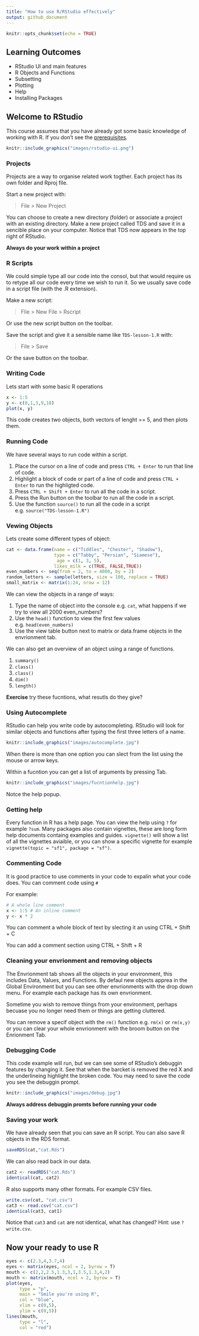 ```yaml
---
title: "How to use R/RStudio effectively"
output: github_document
---
```


```r
knitr::opts_chunk$set(echo = TRUE)
```

## Learning Outcomes

- RStudio UI and main features
- R Objects and Functions
- Subsetting
- Plotting
- Help
- Installing Packages

## Welcome to RStudio

This course assumes that you have already got some basic knowledge of working with R. If you don't see the [prerequisites](https://github.com/ITSLeeds/TDS/blob/master/courses/2day.md).

```r
knitr::include_graphics("images/rstudio-ui.png")
```

### Projects

Projects are a way to organise related work togther. Each project has its own folder and Rproj file.

Start a new project with:

> File > New Project

You can choose to create a new directory (folder) or associate a project with an existing directory. Make a new project called TDS and save it in a sencible place on your computer. Notice that TDS now appears in the top right of RStudio.

**Always do your work within a project**

### R Scripts

We could simple type all our code into the consol, but that would require us to retype all our code every time we wish to run it. So we usually save code in a script file (with the .R extension).

Make a new script:

> Flie > New File > Rscript

Or use the new script button on the toolbar.

Save the script and give it a sensible name like `TDS-lesson-1.R` with:

> File > Save

Or the save button on the toolbar.

### Writing Code

Lets start with some basic R operations

```r
x <- 1:5
y <- c(0,1,3,9,18)
plot(x, y)
```

This code creates two objects, both vectors of lenght == 5, and then plots them.


### Running Code

We have several ways to run code within a script.

1. Place the cursor on a line of code and press `CTRL + Enter` to run that line of code.
1. Highlight a block of code or part of a line of code and press `CTRL + Enter` to run the highligted code.
1. Press `CTRL + Shift + Enter` to run all the code in a script.
1. Press the Run button on the toolbar to run all the code in a script.
1. Use the function `source()` to run all the code in a script e.g. `source("TDS-lesson-1.R")`

### Vewing Objects

Lets create some different types of object:

```r
cat <- data.frame(name = c("Tiddles", "Chester", "Shadow"),
                  type = c("Tabby", "Persian", "Siamese"),
                   age = c(1, 3, 5),
                  likes_milk = c(TRUE, FALSE,TRUE))
even_numbers <- seq(from = 2, to = 4000, by = 2)
random_letters <- sample(letters, size = 100, replace = TRUE)
small_matrix <- matrix(1:24, nrow = 12)
```

We can view the objects in a range of ways:

1. Type the name of object into the console e.g. `cat`, what happens if we try to view all 2000 even_numbers?
1. Use the `head()` function to view the first few values e.g. `head(even_numbers)`
1. Use the view table button next to matrix or data.frame objects in the envrionment tab.

We can also get an overview of an object using a range of functions.

1. `summary()`
1. `class()`
1. `class()`
1. `dim()`
1. `length()`

**Exercise** try these fucntions, what resutls do they give?

### Using Autocomplete

RStudio can help you write code by autocompleting. RStudio will look for similar objects and functions after typing the first three letters of a name.

```r
knitr::include_graphics("images/autocomplete.jpg")
```

When there is more than one option you can slect from the list using the mouse or arrow keys.

Within a fucntion you can get a list of arguments by pressing Tab.

```r
knitr::include_graphics("images/fucntionhelp.jpg")
```

Notce the help popup.

### Getting help

Every function in R has a help page. You can view the help using `?` for example `?sum`. Many packages also contain vignettes, these are long form help documents containg examples and guides. `vignette()` will show a list of all the vignettes aviaible, or you can show a specific vignette for example `vignette(topic = "sf1", package = "sf")`.

### Commenting Code

It is good practice to use comments in your code to expalin what your code does. You can comment code using `#`

For example:

```r
# A whole line comment
x <- 1:5 # An inline comment
y <- x * 2
```

You can comment a whole block of text by slecting it an using CTRL + Shift + C

You can add a comment section using CTRL + Shift + R


### Cleaning your envrionment and removing objects

The Envrionment tab shows all the objects in your environment, this includes Data, Values, and Functions. By defaul new objects apprea in the Global Environment but you can see other envrionments with the drop down menu. For example each package has its own envrionment.

Sometime you wish to remove things from your environment, perhaps becuase you no longer need them or things are getting cluttered.

You can remove a specif object with the `rm()` function e.g. `rm(x)` or `rm(x,y)` or you can clear your whole envrionment with the broom button on the Enrionment Tab.

### Debugging Code

This code example will run, but we can see some of RStudio's debuggin features by changing it. See that when the barcket is removed the red X and the underlineing highlight the broken code. You may need to save the code you see the debuggin prompt.

```r
knitr::include_graphics("images/debug.jpg")
```

**Always address debuggin promts before running your code**


### Saving your work

We have already seen that you can save an R script. You can also save R objects in the RDS format.

```r
saveRDS(cat,"cat.Rds")
```
We can also read back in our data.

```r
cat2 <- readRDS("cat.Rds")
identical(cat, cat2)
```

R also supports many other formats. For example CSV files.

```r
write.csv(cat, "cat.csv")
cat3 <- read.csv("cat.csv")
identical(cat3, cat1)
```
Notice that `cat3` and `cat` are not identical, what has changed? Hint: use `?write.csv`.


## Now your ready to use R


```r
eyes <- c(2.3,4,3.7,4)
eyes <- matrix(eyes, ncol = 2, byrow = T)
mouth <- c(2,2,2.5,1.3,3,1,3.5,1.3,4,2)
mouth <- matrix(mouth, ncol = 2, byrow = T)
plot(eyes, 
     type = "p", 
     main = "Smile you're using R",
     col = "blue",
     xlim = c(0,5),
     ylim = c(0,5))
lines(mouth,
     type = "l",
     col = "red")
```

